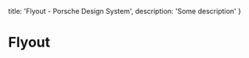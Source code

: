 
  title: 'Flyout - Porsche Design System',
  description: 'Some description'
}

# Flyout <ComponentStatus tagName="p-flyout"></ComponentStatus>

<TableOfContents headings={[]} />

<Configurator tagName="p-flyout" />

